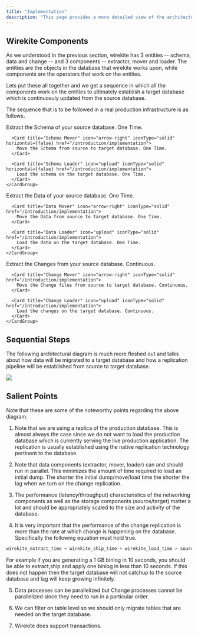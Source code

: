 ```yaml
---
title: "Implementation"
description: "This page provides a more detailed view of the architecture, specifically relating to how will you implement wirekite in your infrastructure. "
---
```


## Wirekite Components&#x20;

As we understood in the previous section, wirekite has 3 entities -- schema, data and change -- and 3 components -- extractor, mover and loader. The entities are the objects in the database that wirekite works upon, while components are the operators that work on the entities.&#x20;

Lets put these all together and we get a sequence in which all the components work on the entities to ultimately establish a target database which is continuosuly updated from the source database.  &#x20;

The sequence that is to be followed in a real production infrastructure is as follows.  &#x20;

<Steps>
  <Step title="Schema">
    <CardGroup cols="3">
      <Card title="Schema Extractor" icon="shapes" iconType="solid" horizontal={false} href="/introduction/implementation">
        Extract the Schema of your source database. One Time.
      </Card>

      <Card title="Schema Mover" icon="arrow-right" iconType="solid" horizontal={false} href="/introduction/implementation">
        Move the Schema from source to target database. One Time.
      </Card>

      <Card title="Schema Loader" icon="upload" iconType="solid" horizontal={false} href="/introduction/implementation">
        Load the schema on the target database. One Time.
      </Card>
    </CardGroup>
  </Step>

  <Step title="Data">
    <CardGroup cols="3">
      <Card title="Data Extractor" icon="database" iconType="solid" href="/introduction/implementation">
        Extract the Data of your source database. One Time.
      </Card>

      <Card title="Data Mover" icon="arrow-right" iconType="solid" href="/introduction/implementation">
        Move the Data from source to target database. One Time.
      </Card>

      <Card title="Data Loader" icon="upload" iconType="solid" href="/introduction/implementation">
        Load the data on the target database. One Time.
      </Card>
    </CardGroup>
  </Step>

  <Step title="Change">
    <CardGroup cols="3">
      <Card title="Change Extractor" icon="database" iconType="regular" href="/introduction/implementation">
        Extract the Changes from your source database. Continuous.
      </Card>

      <Card title="Change Mover" icon="arrow-right" iconType="solid" href="/introduction/implementation">
        Move the Change files from source to target database. Continuous.
      </Card>

      <Card title="Change Loader" icon="upload" iconType="solid" href="/introduction/implementation">
        Load the changes on the target database. Continuous.
      </Card>
    </CardGroup>
  </Step>
</Steps>

## Sequential Steps

The following architectural diagram is much more fleshed out and talks about how data will be migrated to a target database and how a replication pipeline will be established from source to target database.&#x20;

![](/images/DetailedArchitecture.svg)

## Salient Points

Note that these are some of the noteworthy points regarding the above diagram.&#x20;

1. Note that we are using a replica of the production database. This is almost always the case since we do not want to load the production database which is currently serving the live production application. The replication is usually established using the native replication technology pertinent to the database. &#x20;

2. Note that data components (extractor, mover, loader) can and should run in parallel. This minimizes the amount of time required to load an initial dump. The shorter the initial dump/move/load time the shorter the lag when we turn on the change replication.

3. The performance (latency/throughput) characteristics of the networking components as well as the storage components (source/target) matter a lot and should be appropriately scaled to the size and activity of the database.

4. It is very important that the performance of the change replication is more than the rate at which change is happening on the database. Specifically the following equation must hold true.&#x20;

```cpp
wirekite_extract_time + wirekite_ship_time + wirekite_load_time > source_database_change_generation_time.
```

For example if you are generating a 1 GB binlog in 10 seconds, you should be able to extract,ship and apply one binlog in less than 10 seconds. If this does not happen then the target database will not catchup to the source database and lag will keep growing infinitely.

5. Data processes can be parallelized but Change processes cannot be parallelized since they need to run in a particular order.

6. We can filter on table level so we should only migrate tables that are needed on the target database.

7. Wirekite does support transactions. 